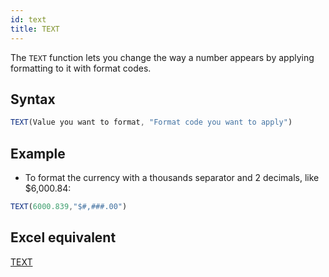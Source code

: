 ```yaml
---
id: text
title: TEXT
---
```


The `TEXT` function lets you change the way a number appears by applying formatting to it with format codes.

## Syntax

```javascript
TEXT(Value you want to format, "Format code you want to apply")
```

## Example

* To format the currency with a thousands separator and 2 decimals, like $6,000.84:

```javascript
TEXT(6000.839,"$#,###.00")
```

## Excel equivalent

[TEXT](https://support.microsoft.com/en-us/office/text-function-20d5ac4d-7b94-49fd-bb38-93d29371225c)
